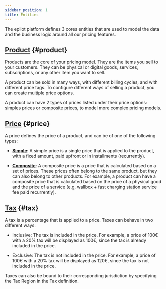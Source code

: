 ```yaml
---
sidebar_position: 1
title: Entities
---
```


The epilot platform defines 3 cores entities that are used to model the data and the business logic around all our pricing features.

## [Product](/api/pricing#tag/product_schema) {#product}

Products are the core of your pricing model. They are the items you sell to your customers. They can be physical or digital goods, services, subscriptions, or any other item you want to sell.

A product can be sold in many ways, with different billing cycles, and with different price tags. To configure different ways of selling a product, you can create multiple price options.

A product can have 2 types of prices listed under their price options: simples prices or composite prices, to model more complex pricing models.

## [Price](/api/pricing#tag/simple_price_schema) {#price}

A price defines the price of a product, and can be of one of the following types:

- **[Simple](/api/pricing#tag/simple_price_schema)**: A simple price is a single price that is applied to the product, with a fixed amount, paid upfront or in installments (recurrently).

- **[Composite](/api/pricing#tag/dynamic_price_schema)**: A composite price is a price that is calculated based on a set of prices. These prices often belong to the same product, but they can also belong to other products. For example, a product can have a composite price that is calculated based on the price of a physical good and the price of a service (e.g, wallbox + fast charging station service fee paid recurrently).

## [Tax](/api/pricing#tag/tax_schema) {#tax}

A tax is a percentage that is applied to a price. Taxes can behave in two different ways:

- Inclusive: The tax is included in the price. For example, a price of 100€ with a 20% tax will be displayed as 100€, since the tax is already included in the price.

- Exclusive: The tax is not included in the price. For example, a price of 100€ with a 20% tax will be displayed as 120€, since the tax is not included in the price.

Taxes can also be bound to their corresponding jurisdiction by specifying the Tax Region in the Tax definition.
